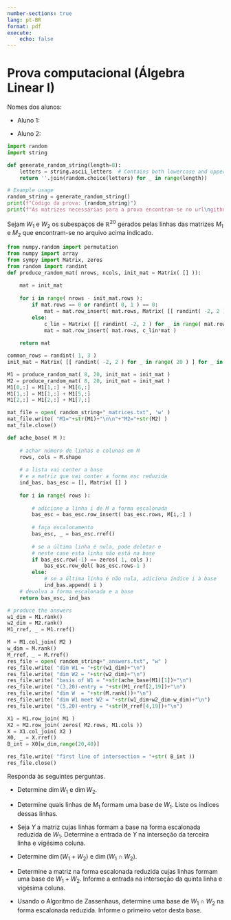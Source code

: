 ```yaml
---
number-sections: true
lang: pt-BR
format: pdf
execute:
    echo: false
--- 
```


# Prova computacional (Álgebra Linear I)

Nomes dos alunos:

- Aluno 1:
  
  \bigskip

- Aluno 2:

```python
import random
import string

def generate_random_string(length=8):
    letters = string.ascii_letters  # Contains both lowercase and uppercase letters
    return ''.join(random.choice(letters) for _ in range(length))

# Example usage
random_string = generate_random_string()
print(f"Código da prova: {random_string}")
print(f"As matrizes necessárias para a prova encontram-se no url\ngithub.com/schcs/\nAlgebraNotesPt/tree/main/AlgebraLinearI/ProvaComput/{random_string}_matrices.txt")
```

Sejam $W_1$ e $W_2$ os subespaços de $\mathbb R^{20}$ gerados pelas linhas das matrizes $M_1$ e $M_2$ que encontram-se no arquivo acima indicado.

```python
from numpy.random import permutation
from numpy import array
from sympy import Matrix, zeros
from random import randint
def produce_random_mat( nrows, ncols, init_mat = Matrix( [] )):
    
    mat = init_mat
    
    for i in range( nrows - init_mat.rows ): 
        if mat.rows == 0 or randint( 0, 1 ) == 0:
            mat = mat.row_insert( mat.rows, Matrix( [[ randint( -2, 2 ) for _ in range( ncols ) ]]))
        else:
            c_lin = Matrix( [[ randint( -2, 2 ) for _ in range( mat.rows ) ]] )
            mat = mat.row_insert( mat.rows, c_lin*mat )
    
    return mat

common_rows = randint( 1, 3 )
init_mat = Matrix( [[ randint( -2, 2 ) for _ in range( 20 ) ] for _ in range( common_rows )] )

M1 = produce_random_mat( 8, 20, init_mat = init_mat )
M2 = produce_random_mat( 8, 20, init_mat = init_mat )
M1[0,:] = M1[1,:] + M1[6,:]
M1[1,:] = M1[1,:] + M1[5,:]
M1[2,:] = M1[2,:] + M1[7,:]

mat_file = open( random_string+"_matrices.txt", 'w' )
mat_file.write( "M1="+str(M1)+"\n\n"+"M2="+str(M2) )
mat_file.close()
```

```python
def ache_base( M ):
    
    # achar número de linhas e colunas em M
    rows, cols = M.shape
    
    # a lista vai conter a base
    # e a matriz que vai conter a forma esc reduzida
    ind_bas, bas_esc = [], Matrix( [] )
        
    for i in range( rows ):
        
        # adicione a linha i de M a forma escalonada
        bas_esc = bas_esc.row_insert( bas_esc.rows, M[i,:] )
        
        # faça escalonamento 
        bas_esc, _ = bas_esc.rref()
        
        # se a última linha é nula, pode deletar e 
        # neste case esta linha não está na base 
        if bas_esc.row(-1) == zeros( 1, cols ):
            bas_esc.row_del( bas_esc.rows-1 )
        else: 
            # se a última linha é não nula, adiciona índice i à base
            ind_bas.append( i )
    # devolva a forma escalonada e a base        
    return bas_esc, ind_bas
```

```python
# produce the answers 
w1_dim = M1.rank()
w2_dim = M2.rank()
M1_rref, _ = M1.rref()

M = M1.col_join( M2 )
w_dim = M.rank()
M_rref, _ = M.rref()
res_file = open( random_string+"_answers.txt", "w" )
res_file.write( "dim W1 = "+str(w1_dim)+"\n")
res_file.write( "dim W2 = "+str(w2_dim)+"\n")
res_file.write( "basis of W1 = "+str(ache_base(M1)[1])+"\n")
res_file.write( "(3,20)-entry = "+str(M1_rref[2,19])+"\n")
res_file.write( "dim W  = "+str(M.rank())+"\n")
res_file.write( "dim W1 meet W2 = "+str(w1_dim+w2_dim-w_dim)+"\n")
res_file.write( "(5,20)-entry = "+str(M_rref[4,19])+"\n")

X1 = M1.row_join( M1 )
X2 = M2.row_join( zeros( M2.rows, M1.cols ))
X = X1.col_join( X2 )
X0, _ = X.rref()
B_int = X0[w_dim,range(20,40)]

res_file.write( "first line of intersection = "+str( B_int ))
res_file.close()
```



Responda às seguintes perguntas. 

- Determine $\dim W_1$ e $\dim W_2$.

\vskip 1.5cm 

- Determine quais linhas de $M_1$ formam uma base de $W_1$. Liste os índices dessas linhas.

\vskip 1.5cm

- Seja $Y$ a matriz cujas linhas formam a base na forma escalonada reduzida de $W_1$. Determine a entrada de $Y$ na interseção da terceira linha e vigésima coluna.

\vskip 1.5cm 

- Determine $\dim(W_1 + W_2)$ e $\dim(W_1 \cap W_2)$.

\vskip 1.5cm 

- Determine a matriz na forma escalonada reduzida cujas linhas formam uma base de $W_1 + W_2$. Informe a entrada na interseção da quinta linha e vigésima coluna. 

\vskip 1.5cm 

- Usando o Algoritmo de Zassenhaus, determine uma base de $W_1 \cap W_2$ na forma escalonada reduzida. Informe o primeiro vetor desta base.

